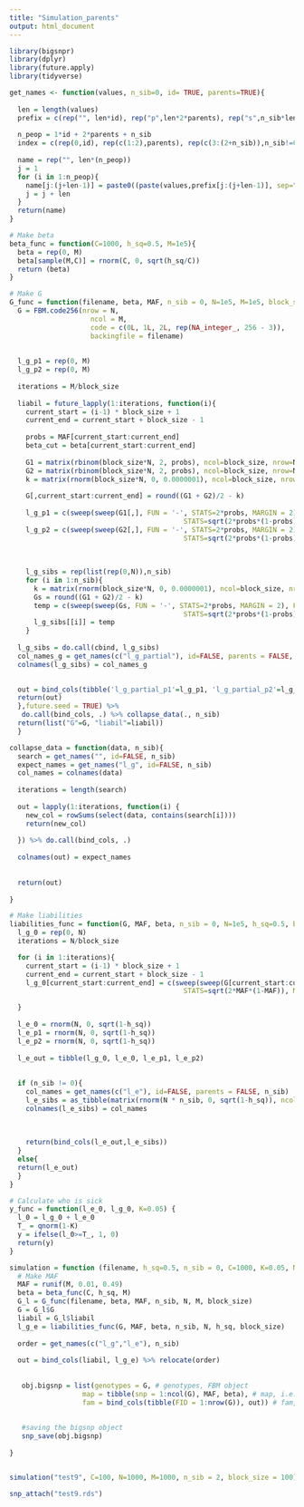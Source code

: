 ```yaml
---
title: "Simulation_parents"
output: html_document
---
```


```r
library(bigsnpr)
library(dplyr)
library(future.apply)
library(tidyverse)
```


```r
get_names <- function(values, n_sib=0, id= TRUE, parents=TRUE){
  
  len = length(values)
  prefix = c(rep("", len*id), rep("p",len*2*parents), rep("s",n_sib*len))
  
  n_peop = 1*id + 2*parents + n_sib
  index = c(rep(0,id), rep(c(1:2),parents), rep(c(3:(2+n_sib)),n_sib!=0))
  
  name = rep("", len*(n_peop))
  j = 1
  for (i in 1:n_peop){
    name[j:(j+len-1)] = paste0((paste(values,prefix[j:(j+len-1)], sep="_")), rep(index[i], len))
    j = j + len
  }
  return(name)
}
```



```r
# Make beta
beta_func = function(C=1000, h_sq=0.5, M=1e5){
  beta = rep(0, M)
  beta[sample(M,C)] = rnorm(C, 0, sqrt(h_sq/C))
  return (beta)
}

```


```r
# Make G
G_func = function(filename, beta, MAF, n_sib = 0, N=1e5, M=1e5, block_size=1000){
  G = FBM.code256(nrow = N,
                    ncol = M,
                    code = c(0L, 1L, 2L, rep(NA_integer_, 256 - 3)),
                    backingfile = filename)
  
  
  l_g_p1 = rep(0, M)
  l_g_p2 = rep(0, M)
  
  iterations = M/block_size
  
  liabil = future_lapply(1:iterations, function(i){
    current_start = (i-1) * block_size + 1
    current_end = current_start + block_size - 1
  
    probs = MAF[current_start:current_end]
    beta_cut = beta[current_start:current_end]
  
    G1 = matrix(rbinom(block_size*N, 2, probs), ncol=block_size, nrow=N, byrow = T)
    G2 = matrix(rbinom(block_size*N, 2, probs), ncol=block_size, nrow=N, byrow = T)
    k = matrix(rnorm(block_size*N, 0, 0.0000001), ncol=block_size, nrow=N, byrow = T)
  
    G[,current_start:current_end] = round((G1 + G2)/2 - k)
  
    l_g_p1 = c(sweep(sweep(G1[,], FUN = '-', STATS=2*probs, MARGIN = 2), FUN='/',
                                           STATS=sqrt(2*probs*(1-probs)), MARGIN = 2)  %*% beta_cut)
    l_g_p2 = c(sweep(sweep(G2[,], FUN = '-', STATS=2*probs, MARGIN = 2), FUN='/',
                                           STATS=sqrt(2*probs*(1-probs)), MARGIN = 2)  %*% beta_cut)
    
    
    
    l_g_sibs = rep(list(rep(0,N)),n_sib)
    for (i in 1:n_sib){
      k = matrix(rnorm(block_size*N, 0, 0.0000001), ncol=block_size, nrow=N, byrow = T)
      Gs = round((G1 + G2)/2 - k)
      temp = c(sweep(sweep(Gs, FUN = '-', STATS=2*probs, MARGIN = 2), FUN='/',
                                           STATS=sqrt(2*probs*(1-probs)), MARGIN = 2)  %*% beta_cut)
      l_g_sibs[[i]] = temp
    }
  
  l_g_sibs = do.call(cbind, l_g_sibs)
  col_names_g = get_names(c("l_g_partial"), id=FALSE, parents = FALSE, n_sib)
  colnames(l_g_sibs) = col_names_g
  

  out = bind_cols(tibble('l_g_partial_p1'=l_g_p1, 'l_g_partial_p2'=l_g_p2), as_tibble(l_g_sibs))
  return(out)
  },future.seed = TRUE) %>% 
   do.call(bind_cols, .) %>% collapse_data(., n_sib)
  return(list("G"=G, "liabil"=liabil))
  }
```


```r
collapse_data = function(data, n_sib){
  search = get_names("", id=FALSE, n_sib)
  expect_names = get_names("l_g", id=FALSE, n_sib)
  col_names = colnames(data)
  
  iterations = length(search)
  
  out = lapply(1:iterations, function(i) {
    new_col = rowSums(select(data, contains(search[i])))
    return(new_col)
    
  }) %>% do.call(bind_cols, .)
  
  colnames(out) = expect_names
  
  
  return(out)
  
}
```









```r
# Make liabilities
liabilities_func = function(G, MAF, beta, n_sib = 0, N=1e5, h_sq=0.5, block_size = 1000){
  l_g_0 = rep(0, N)
  iterations = N/block_size

  for (i in 1:iterations){
    current_start = (i-1) * block_size + 1
    current_end = current_start + block_size - 1
    l_g_0[current_start:current_end] = c(sweep(sweep(G[current_start:current_end,], FUN = '-', STATS=2*MAF, MARGIN = 2), FUN='/',
                                           STATS=sqrt(2*MAF*(1-MAF)), MARGIN = 2)  %*% beta)

  }
  
  l_e_0 = rnorm(N, 0, sqrt(1-h_sq))
  l_e_p1 = rnorm(N, 0, sqrt(1-h_sq))
  l_e_p2 = rnorm(N, 0, sqrt(1-h_sq))
  
  l_e_out = tibble(l_g_0, l_e_0, l_e_p1, l_e_p2)
  
  
  if (n_sib != 0){
    col_names = get_names(c("l_e"), id=FALSE, parents = FALSE, n_sib)
    l_e_sibs = as_tibble(matrix(rnorm(N * n_sib, 0, sqrt(1-h_sq)), ncol = n_sib))
    colnames(l_e_sibs) = col_names
    
  
  
    return(bind_cols(l_e_out,l_e_sibs))
  }
  else{
  return(l_e_out)
  }
}
```

```r
# Calculate who is sick
y_func = function(l_e_0, l_g_0, K=0.05) {
  l_0 = l_g_0 + l_e_0
  T_ = qnorm(1-K)
  y = ifelse(l_0>=T_, 1, 0)
  return(y)
}
```

```r
simulation = function (filename, h_sq=0.5, n_sib = 0, C=1000, K=0.05, N=1e5, M=1e5, block_size=1000) {
  # Make MAF
  MAF = runif(M, 0.01, 0.49)
  beta = beta_func(C, h_sq, M)
  G_l = G_func(filename, beta, MAF, n_sib, N, M, block_size)
  G = G_l$G
  liabil = G_l$liabil
  l_g_e = liabilities_func(G, MAF, beta, n_sib, N, h_sq, block_size)
  
  order = get_names(c("l_g","l_e"), n_sib) 
   
  out = bind_cols(liabil, l_g_e) %>% relocate(order)
  
  
   obj.bigsnp = list(genotypes = G, # genotypes, FBM object
                  map = tibble(snp = 1:ncol(G), MAF, beta), # map, i.e. SNP info
                  fam = bind_cols(tibble(FID = 1:nrow(G)), out)) # fam, i.e. info on individuals
   
   
   #saving the bigsnp object
   snp_save(obj.bigsnp)
  
}



```

```r
simulation("test9", C=100, N=1000, M=1000, n_sib = 2, block_size = 100)
```
```r
snp_attach("test9.rds")
```


